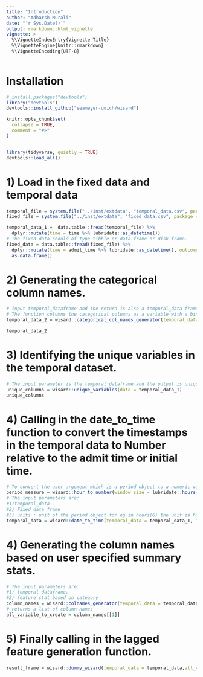 ```yaml
---
title: "Introduction"
author: "Adharsh Murali"
date: "`r Sys.Date()`"
output: rmarkdown::html_vignette
vignette: >
  %\VignetteIndexEntry{Vignette Title}
  %\VignetteEngine{knitr::rmarkdown}
  %\VignetteEncoding{UTF-8}
---
```


# Installation

```r

# install.packages("devtools")
library("devtools")
devtools::install_github("seameyer-umich/wisard")

```


```r
knitr::opts_chunk$set(
  collapse = TRUE,
  comment = "#>"
)


library(tidyverse, quietly = TRUE)
devtools::load_all()

```

# 1) Load in the fixed data and temporal data

```r


temporal_file = system.file("../inst/extdata", "temporal_data.csv", package = "wisard")
fixed_file = system.file("../inst/extdata", "fixed_data.csv", package = "wisard")

temporal_data_1 =  data.table::fread(temporal_file) %>% 
  dplyr::mutate(time = time %>% lubridate::as_datetime())
# The fixed data should of type tibble or data.frame or disk frame.
fixed_data = data.table::fread(fixed_file) %>% 
  dplyr::mutate(time = admit_time %>% lubridate::as_datetime(), outcome = outcome %>% lubridate::as_datetime()) %>% 
  as.data.frame()

```

# 2) Generating the categorical column names. 

```r
# input temporal_dataframe and the return is also a temporal_data frame.
# The function columns the categorical columns as a variable with a binary value.
temporal_data_2 = wisard::categorical_col_names_generator(temporal_data = temporal_data_1)

temporal_data_2
```

# 3) Identifying the unique variables in the temporal dataset.

```r
# The input parameter is the temporal dataframe and the output is unique variables and their categories
unique_columns = wisard::unique_variables(data = temporal_data_1)
unique_columns
```

# 4) Calling in the date_to_time function to convert the timestamps in the temporal data to Number relative to the admit time or initial time.

```r
# To convert the user argument which is a period object to a numeric value. It returns a list of values.
period_measure = wisard::hour_to_number(window_size = lubridate::hours(6),lookback = lubridate::hours(48),lookahead = lubridate::hours(48))
# The input parameters are:
#1)temporal_data
#2) Fixed data frame
#3) units : unit of the period object for eg.in hours(6) the unit is hours and seconds(6) unit is seconds.
temporal_data = wisard::date_to_time(temporal_data = temporal_data_1, fixed_data = fixed_data, units = period_measure$units)
```

# 4) Generating the column names based on user specified summary stats.

```r
# The input parameters are:
#1) temporal dataframe.
#2) feature stat based on category
column_names = wisard::colnames_generator(temporal_data = temporal_data,feature_stat = list(vitals = c("min","mean", "max"),meds = c("n")) )
# returns a list of column names
all_variable_to_create = column_names[[1]]
```


# 5) Finally calling in the lagged feature generation function.

```r
result_frame = wisard::dummy_wisard(temporal_data = temporal_data,all_variable_to_create = all_variable_to_create,window_size = period_measure$window_size,outcome_var = NULL,outcome_stat = list("min"),lookahead = period_measure$lookahead,lookback = period_measure$lookback)
```
